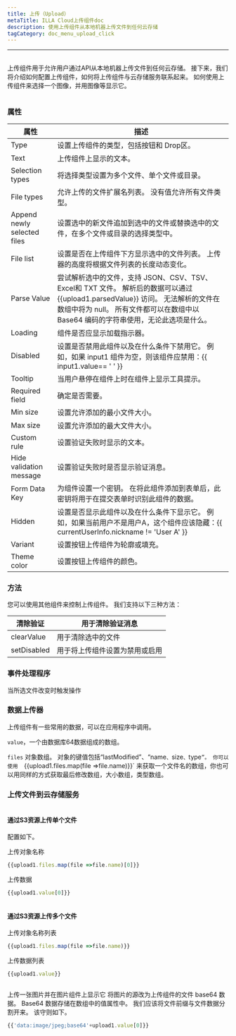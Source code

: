 ```yaml
---
title: 上传（Upload）
metaTitle: ILLA Cloud上传组件doc
description: 使用上传组件从本地机器上传文件到任何云存储
tagCategory: doc_menu_upload_click
---
```


* * *

## <Heading hidden>上传（Upload）</Heading>

上传组件用于允许用户通过API从本地机器上传文件到任何云存储。 接下来，我们将介绍如何配置上传组件，如何将上传组件与云存储服务联系起来。 如何使用上传组件来选择一个图像，并用图像等显示它。

<img src='https://cdn.illacloud.com/official-website/img/docs/upload1.png' alt="" />

### 属性

| 属性                          | 描述                                                                                                                                         |
| --------------------------- | ------------------------------------------------------------------------------------------------------------------------------------------ |
| Type                        | 设置上传组件的类型，包括按钮和 Drop区。                                                                                                                     |
| Text                        | 上传组件上显示的文本。                                                                                                                                |
| Selection types             | 将选择类型设置为多个文件、单个文件或目录。                                                                                                                      |
| File types                  | 允许上传的文件扩展名列表。 没有值允许所有文件类型。                                                                                                                 |
| Append newly selected files | 设置选中的新文件追加到选中的文件或替换选中的文件，在多个文件或目录的选择类型中。                                                                                                   |
| File list                   | 设置是否在上传组件下方显示选中的文件列表。 上传器的高度将根据文件列表的长度动态变化。                                                                                                |
| Parse Value                 | 尝试解析选中的文件，支持 JSON、CSV、TSV、Excel和 TXT 文件。 解析后的数据可以通过 {{upload1.parsedValue}} 访问。 无法解析的文件在数组中将为 null。 所有文件都可以在数组中以 Base64 编码的字符串使用，无论此选项是什么。 |
| Loading                     | 组件是否应显示加载指示器。                                                                                                                              |
| Disabled                    | 设置是否禁用此组件以及在什么条件下禁用它。 例如，如果 input1 组件为空，则该组件应禁用：{{ input1.value== ' ' }}                                                                   |
| Tooltip                     | 当用户悬停在组件上时在组件上显示工具提示。                                                                                                                      |
| Required field              | 确定是否需要。                                                                                                                                    |
| Min size                    | 设置允许添加的最小文件大小。                                                                                                                             |
| Max size                    | 设置允许添加的最大文件大小。                                                                                                                             |
| Custom rule                 | 设置验证失败时显示的文本。                                                                                                                              |
| Hide validation message     | 设置验证失败时是否显示验证消息。                                                                                                                           |
| Form Data Key               | 为组件设置一个密钥。 在将此组件添加到表单后，此密钥将用于在提交表单时识别此组件的数据。                                                                                               |
| Hidden                      | 设置是否显示此组件以及在什么条件下显示它。 例如，如果当前用户不是用户A，这个组件应该隐藏：{{ currentUserInfo.nickname != 'User A' }}                                                   |
| Variant                     | 设置按钮上传组件为轮廓或填充。                                                                                                                            |
| Theme color                 | 设置按钮上传组件的颜色。                                                                                                                               |

### 方法

您可以使用其他组件来控制上传组件。 我们支持以下三种方法：

| 清除验证        | 用于清除验证消息        |
| ----------- | --------------- |
| clearValue  | 用于清除选中的文件       |
| setDisabled | 用于将上传组件设置为禁用或启用 |

### 事件处理程序

当所选文件改变时触发操作

### 数据上传器

上传组件有一些常用的数据，可以在应用程序中调用。

`value`，一个由数据库64数据组成的数组。 

`files` 对象数组。 对象的键值包括“lastModified”、“name`、`size`、`type`”。 你可以使用  `{{upload1.files.map(file =>file.name)}}\` 来获取一个文件名的数组，你也可以用同样的方式获取最后修改数组，大小数组，类型数组。 

### 上传文件到云存储服务

<img src='https://cdn.illacloud.com/official-website/img/docs/upload2.gif' alt="" />

#### 通过S3资源上传单个文件

配置如下。 

上传对象名称

```jsx
{{upload1.files.map(file =>file.name)[0]}}
```

上传数据

```jsx
{{upload1.value[0]}}
```

<img src='https://cdn.illacloud.com/official-website/img/docs/upload3.png' alt="" />

#### 通过S3资源上传多个文件

上传对象名称列表

```jsx
{{upload1.files.map(file =>file.name)}}
```

上传数据列表

```jsx
{{upload1.value}}
```

<img src='https://cdn.illacloud.com/official-website/img/docs/upload4.png' alt="" />

上传一张图片并在图片组件上显示它 
将图片的源改为上传组件的文件 base64 数据。 Base64 数据存储在数组中的值属性中。 我们应该将文件前缀与文件数据分割开来。 该守则如下。 

```jsx
{{'data:image/jpeg;base64'+upload1.value[0]}}
```

<img src='https://cdn.illacloud.com/official-website/img/docs/upload5.gif' alt="" />
